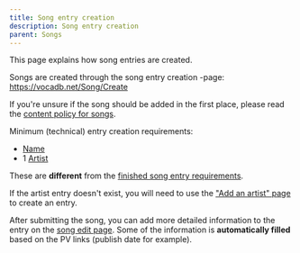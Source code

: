 ---
title: Song entry creation
description: Song entry creation
parent: Songs
---


<Navigation />

This page explains how song entries are created.

Songs are created through the song entry creation -page: https://vocadb.net/Song/Create

If you're unsure if the song should be added in the first place, please read the [content policy for songs](/docs/other-guidelines/content-policy#Songs).

Minimum (technical) entry creation requirements:

- [Name](/docs/songs/song-entry-editing#names)
- 1 [Artist](/docs/songs/song-entry-editing#tab-artists)

These are **different** from the [finished song entry requirements](/docs/songs/song-entry-editing#Finished-song-entry-requirements).

If the artist entry doesn't exist, you will need to use the ["Add an artist" page](https://vocadb.net/Artist/Create) to create an entry. 

After submitting the song, you can add more detailed information to the entry on the [song edit page](/docs/songs/song-entry-editing). Some of the information is **automatically filled** based on the PV links (publish date for example).
